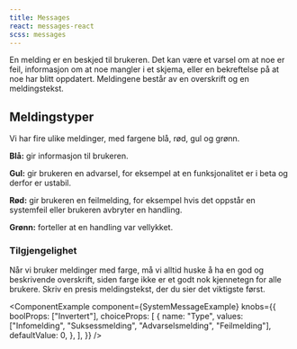 ```yaml
---
title: Messages
react: messages-react
scss: messages
---
```



<Ingress>
    En melding er en beskjed til brukeren. Det kan være et varsel om at noe er feil, informasjon om at noe mangler i et
    skjema, eller en bekreftelse på at noe har blitt oppdatert. Meldingene består av en overskrift og en meldingstekst.
</Ingress>
<ComponentExample
    component={MessageBoxExample}
    knobs={{
        boolProps: ["Full bredde", "Invertert"],
        choiceProps: [
            {
                name: "Type",
                values: ["Infomelding", "Suksessmelding", "Advarselsmelding", "Feilmelding"],
                defaultValue: 0,
            },
        ],
    }}
/>

## Meldingstyper

Vi har fire ulike meldinger, med fargene blå, rød, gul og grønn.

**Blå:** gir informasjon til brukeren.

**Gul:** gir brukeren en advarsel, for eksempel at en funksjonalitet er i beta og derfor er ustabil.

**Rød:** gir brukeren en feilmelding, for eksempel hvis det oppstår en systemfeil eller brukeren avbryter en handling.

**Grønn:** forteller at en handling var vellykket.

### Tilgjengelighet

Når vi bruker meldinger med farge, må vi alltid huske å ha en god og beskrivende overskrift, siden farge ikke er et godt nok kjennetegn for alle brukere. Skriv en presis meldingstekst, der du sier det viktigste først.

<ComponentExample
    component={SystemMessageExample}
    knobs={{
        boolProps: ["Invertert"],
        choiceProps: [
            {
                name: "Type",
                values: ["Infomelding", "Suksessmelding", "Advarselsmelding", "Feilmelding"],
                defaultValue: 0,
            },
        ],
    }}
/>
